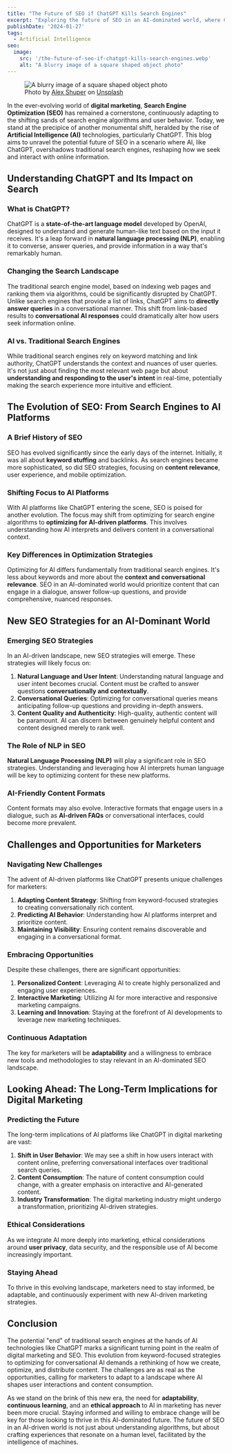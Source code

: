 ```yaml
---
title: "The Future of SEO if ChatGPT Kills Search Engines"
excerpt: "Exploring the future of SEO in an AI-dominated world, where ChatGPT challenges traditional search engines, reshaping digital marketing."
publishDate: '2024-01-27'
tags:
  - Artificial Intelligence
seo:
  image:
    src: '/the-future-of-seo-if-chatgpt-kills-search-engines.webp'
    alt: "A blurry image of a square shaped object photo"
---
```


<figure>
  <Image 
    id="cover-img" 
    src={coverImage} 
    alt="A blurry image of a square shaped object photo" 
    loading="eager" 
    priority={true} 
  />
  <figcaption>Photo by <a href="https://unsplash.com/@alexshuperart?utm_content=creditCopyText&amp;utm_medium=referral&amp;utm_source=unsplash">Alex Shuper</a> on <a href="https://unsplash.com/photos/a-picture-of-a-woman-with-a-dumbbell-in-her-hand-l2nJZnXxkx4?utm_content=creditCopyText&amp;utm_medium=referral&amp;utm_source=unsplash">Unsplash</a></figcaption>
</figure>

In the ever-evolving world of **digital marketing**, **Search Engine Optimization (SEO)** has remained a cornerstone, continuously adapting to the shifting sands of search engine algorithms and user behavior. Today, we stand at the precipice of another monumental shift, heralded by the rise of **Artificial Intelligence (AI)** technologies, particularly ChatGPT. This blog aims to unravel the potential future of SEO in a scenario where AI, like ChatGPT, overshadows traditional search engines, reshaping how we seek and interact with online information.

## Understanding ChatGPT and Its Impact on Search

### What is ChatGPT?

ChatGPT is a **state-of-the-art language model** developed by OpenAI, designed to understand and generate human-like text based on the input it receives. It's a leap forward in **natural language processing (NLP)**, enabling it to converse, answer queries, and provide information in a way that's remarkably human.

### Changing the Search Landscape

The traditional search engine model, based on indexing web pages and ranking them via algorithms, could be significantly disrupted by ChatGPT. Unlike search engines that provide a list of links, ChatGPT aims to **directly answer queries** in a conversational manner. This shift from link-based results to **conversational AI responses** could dramatically alter how users seek information online.

### AI vs. Traditional Search Engines

While traditional search engines rely on keyword matching and link authority, ChatGPT understands the context and nuances of user queries. It's not just about finding the most relevant web page but about **understanding and responding to the user's intent** in real-time, potentially making the search experience more intuitive and efficient.

## The Evolution of SEO: From Search Engines to AI Platforms

### A Brief History of SEO

SEO has evolved significantly since the early days of the internet. Initially, it was all about **keyword stuffing** and backlinks. As search engines became more sophisticated, so did SEO strategies, focusing on **content relevance**, user experience, and mobile optimization.

### Shifting Focus to AI Platforms

With AI platforms like ChatGPT entering the scene, SEO is poised for another evolution. The focus may shift from optimizing for search engine algorithms to **optimizing for AI-driven platforms**. This involves understanding how AI interprets and delivers content in a conversational context.

### Key Differences in Optimization Strategies

Optimizing for AI differs fundamentally from traditional search engines. It's less about keywords and more about the **context and conversational relevance**. SEO in an AI-dominated world would prioritize content that can engage in a dialogue, answer follow-up questions, and provide comprehensive, nuanced responses.

## New SEO Strategies for an AI-Dominant World

### Emerging SEO Strategies

In an AI-driven landscape, new SEO strategies will emerge. These strategies will likely focus on:

1. **Natural Language and User Intent**: Understanding natural language and user intent becomes crucial. Content must be crafted to answer questions **conversationally and contextually**.
2. **Conversational Queries**: Optimizing for conversational queries means anticipating follow-up questions and providing in-depth answers.
3. **Content Quality and Authenticity**: High-quality, authentic content will be paramount. AI can discern between genuinely helpful content and content designed merely to rank well.

### The Role of NLP in SEO

**Natural Language Processing (NLP)** will play a significant role in SEO strategies. Understanding and leveraging how AI interprets human language will be key to optimizing content for these new platforms.

### AI-Friendly Content Formats

Content formats may also evolve. Interactive formats that engage users in a dialogue, such as **AI-driven FAQs** or conversational interfaces, could become more prevalent.

## Challenges and Opportunities for Marketers

### Navigating New Challenges

The advent of AI-driven platforms like ChatGPT presents unique challenges for marketers:

1. **Adapting Content Strategy**: Shifting from keyword-focused strategies to creating conversationally rich content.
2. **Predicting AI Behavior**: Understanding how AI platforms interpret and prioritize content.
3. **Maintaining Visibility**: Ensuring content remains discoverable and engaging in a conversational format.

### Embracing Opportunities

Despite these challenges, there are significant opportunities:

1. **Personalized Content**: Leveraging AI to create highly personalized and engaging user experiences.
2. **Interactive Marketing**: Utilizing AI for more interactive and responsive marketing campaigns.
3. **Learning and Innovation**: Staying at the forefront of AI developments to leverage new marketing techniques.

### Continuous Adaptation

The key for marketers will be **adaptability** and a willingness to embrace new tools and methodologies to stay relevant in an AI-dominated SEO landscape.

## Looking Ahead: The Long-Term Implications for Digital Marketing

### Predicting the Future

The long-term implications of AI platforms like ChatGPT in digital marketing are vast:

1. **Shift in User Behavior**: We may see a shift in how users interact with content online, preferring conversational interfaces over traditional search queries.
2. **Content Consumption**: The nature of content consumption could change, with a greater emphasis on interactive and AI-generated content.
3. **Industry Transformation**: The digital marketing industry might undergo a transformation, prioritizing AI-driven strategies.

### Ethical Considerations

As we integrate AI more deeply into marketing, ethical considerations around **user privacy**, data security, and the responsible use of AI become increasingly important.

### Staying Ahead

To thrive in this evolving landscape, marketers need to stay informed, be adaptable, and continuously experiment with new AI-driven marketing strategies.

## Conclusion

The potential "end" of traditional search engines at the hands of AI technologies like ChatGPT marks a significant turning point in the realm of digital marketing and SEO. This evolution from keyword-focused strategies to optimizing for conversational AI demands a rethinking of how we create, optimize, and distribute content. The challenges are as real as the opportunities, calling for marketers to adapt to a landscape where AI shapes user interactions and content consumption.

As we stand on the brink of this new era, the need for **adaptability**, **continuous learning**, and an **ethical approach** to AI in marketing has never been more crucial. Staying informed and willing to embrace change will be key for those looking to thrive in this AI-dominated future. The future of SEO in an AI-driven world is not just about understanding algorithms, but about crafting experiences that resonate on a human level, facilitated by the intelligence of machines.

